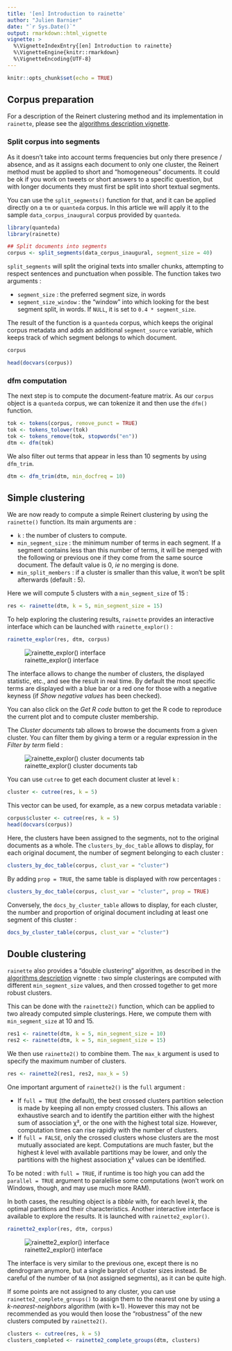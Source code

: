 ```yaml
---
title: '[en] Introduction to rainette'
author: "Julien Barnier"
date: "`r Sys.Date()`"
output: rmarkdown::html_vignette
vignette: >
  %\VignetteIndexEntry{[en] Introduction to rainette}
  %\VignetteEngine{knitr::rmarkdown}
  %\VignetteEncoding{UTF-8}
---
```


```r
knitr::opts_chunk$set(echo = TRUE)
```

## Corpus preparation

For a description of the Reinert clustering method and its implementation in `rainette`, please see the [algorithms description vignette](algorithms_en.html).

### Split corpus into segments

As it doesn't take into account terms frequencies but only there presence / absence, and
as it assigns each document to only one cluster, the Reinert method must be applied
to short and "homogeneous" documents. It could be ok if you work on tweets or short
answers to a specific question, but with longer documents they must first be split
into short textual segments.

You can use the `split_segments()` function for that, and it can be applied directly on a `tm` or
`quanteda` corpus. In this article we will apply it to the sample `data_corpus_inaugural`
corpus provided by `quanteda`.

```r
library(quanteda)
library(rainette)

## Split documents into segments
corpus <- split_segments(data_corpus_inaugural, segment_size = 40)
```

`split_segments` will split the original texts into smaller chunks, attempting to
respect sentences and punctuation when possible. The function takes two
arguments :

- `segment_size` : the preferred segment size, in words
- `segment_size_window` : the "window" into which looking for the best segment
  split, in words. If `NULL`, it is set to `0.4 * segment_size`.

The result of the function is a `quanteda` corpus, which keeps the
original corpus metadata and adds an additional `segment_source` variable, which keeps track of which segment belongs to which document.

```r
corpus
```

```r
head(docvars(corpus))
```

### dfm computation

The next step is to compute the document-feature matrix. As our `corpus` object is
a `quanteda` corpus, we can tokenize it and then use the `dfm()` function.

```r
tok <- tokens(corpus, remove_punct = TRUE)
tok <- tokens_tolower(tok)
tok <- tokens_remove(tok, stopwords("en"))
dtm <- dfm(tok)
```

We also filter out terms that appear in less than 10 segments by using `dfm_trim`.

```r
dtm <- dfm_trim(dtm, min_docfreq = 10)
```

## Simple clustering

We are now ready to compute a simple Reinert clustering by using the
`rainette()` function. Its main arguments are :

- `k` : the number of clusters to compute.
- `min_segment_size` : the minimum number of terms in each segment. 
  If a segment contains less than this number of terms, it will be merged 
  with the following or previous one if they come from the same source document. 
  The default value is 0, *ie* no merging is done.
- `min_split_members` : if a cluster is smaller than this value, it won't be
  split afterwards (default : 5).
  
Here we will compute 5 clusters with a `min_segment_size` of 15 :

```r
res <- rainette(dtm, k = 5, min_segment_size = 15)
```

To help exploring the clustering results, `rainette` provides an interactive interface which can be launched with `rainette_explor()` :

```r
rainette_explor(res, dtm, corpus)
```

![rainette_explor() interface](img/rainette_explor_plot_en.png)

The interface allows to change the number of clusters, the displayed statistic, etc., and
see the result in real time. By default the most specific terms are displayed with
a blue bar or a red one for those with a negative keyness (if *Show negative values* 
has been checked).

You can also click on the *Get R code* button to get the R code to reproduce the current plot and to compute cluster membership.

The *Cluster documents* tab allows to browse the documents from a given cluster. You can filter them by giving a term or a regular expression in the *Filter by term* field :

![rainette_explor() cluster documents tab](img/rainette_explor_docs_en.png)

You can use `cutree` to get each document cluster at
level `k` :

```r
cluster <- cutree(res, k = 5)
```

This vector can be used, for example, as a new corpus metadata variable :

```r
corpus$cluster <- cutree(res, k = 5)
head(docvars(corpus))
```

Here, the clusters have been assigned to the segments, not to the original documents as a whole. The `clusters_by_doc_table` allows to display, for each original document, the number of segment belonging to each cluster :

```r
clusters_by_doc_table(corpus, clust_var = "cluster")
```

By adding `prop = TRUE`, the same table is displayed with row percentages :

```r
clusters_by_doc_table(corpus, clust_var = "cluster", prop = TRUE)
```

Conversely, the `docs_by_cluster_table` allows to display, for each cluster, the number and proportion of original document including at least one segment of this cluster :

```r
docs_by_cluster_table(corpus, clust_var = "cluster")
```


## Double clustering

`rainette` also provides a "double clustering" algorithm, as described in the [algorithms description](algorithms_en.html) vignette : two simple clusterings are computed with different `min_segment_size` values, and then crossed together to get more robust clusters.

This can be done with the `rainette2()` function, which can be applied to two already 
computed simple clusterings. Here, we compute them with `min_segment_size` at 10 and 15.

```r
res1 <- rainette(dtm, k = 5, min_segment_size = 10)
res2 <- rainette(dtm, k = 5, min_segment_size = 15)
```

We then use `rainette2()` to combine them. The `max_k` argument is used to specify the maximum number of clusters.

```r
res <- rainette2(res1, res2, max_k = 5)
```

One important argument of `rainette2()` is the `full` argument :

- If `full = TRUE` (the default), the best crossed clusters partition selection is made by keeping all non empty crossed clusters. This allows an exhaustive search and to identify the partition either with the highest sum of association χ², or the one with the highest total size. However, computation times can rise rapidly with the number of clusters.
- If `full = FALSE`, only the crossed clusters whose clusters are the most mutually associated are kept. Computations are much faster, but the highest *k* level with available partitions may be lower, and only the partitions with the highest association χ² values can be identified.

To be noted : with `full = TRUE`, if runtime is too high you can add the `parallel = TRUE` argument to paralellise some computations (won't work on Windows, though, and may use much more RAM).

In both cases, the resulting object is a *tibble* with, for each level *k*, the optimal
partitions and their characteristics. Another interactive interface is
available to explore the results. It is launched with `rainette2_explor()`.

```r
rainette2_explor(res, dtm, corpus)
```

![rainette2_explor() interface](img/rainette2_explor_en.png)

The interface is very similar to the previous one, except there is no
dendrogram anymore, but a single barplot of cluster sizes instead. Be
careful of the number of `NA` (not assigned segments), as it can be quite
high. 

If some points are not assigned to any cluster, you can use
`rainette2_complete_groups()` to assign them to the nearest one by using a
*k-nearest-neighbors* algorithm (with k=1). However this may not be recommended as you would then loose the "robustness" of the new clusters computed by `rainette2()`.

```r
clusters <- cutree(res, k = 5)
clusters_completed <- rainette2_complete_groups(dtm, clusters)
```
